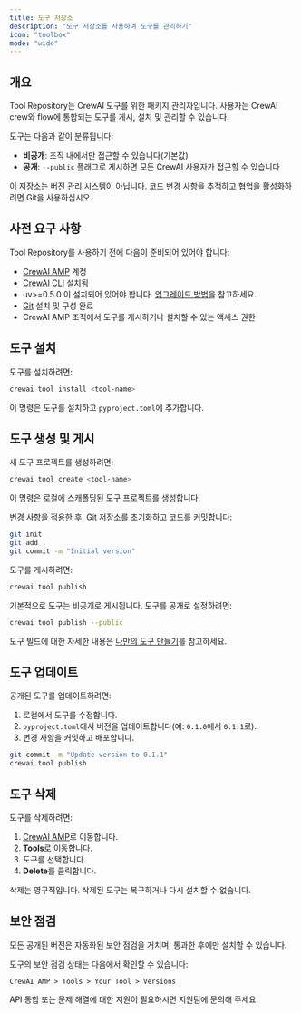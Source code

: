 ```yaml
---
title: 도구 저장소
description: "도구 저장소를 사용하여 도구를 관리하기"
icon: "toolbox"
mode: "wide"
---
```


## 개요

Tool Repository는 CrewAI 도구를 위한 패키지 관리자입니다. 사용자는 CrewAI crew와 flow에 통합되는 도구를 게시, 설치 및 관리할 수 있습니다.

도구는 다음과 같이 분류됩니다:

- **비공개**: 조직 내에서만 접근할 수 있습니다(기본값)
- **공개**: `--public` 플래그로 게시하면 모든 CrewAI 사용자가 접근할 수 있습니다

이 저장소는 버전 관리 시스템이 아닙니다. 코드 변경 사항을 추적하고 협업을 활성화하려면 Git을 사용하십시오.

## 사전 요구 사항

Tool Repository를 사용하기 전에 다음이 준비되어 있어야 합니다:

- [CrewAI AMP](https://app.crewai.com) 계정
- [CrewAI CLI](https://docs.crewai.com/concepts/cli#cli) 설치됨
- uv>=0.5.0 이 설치되어 있어야 합니다. [업그레이드 방법](https://docs.astral.sh/uv/getting-started/installation/#upgrading-uv)을 참고하세요.
- [Git](https://git-scm.com) 설치 및 구성 완료
- CrewAI AMP 조직에서 도구를 게시하거나 설치할 수 있는 액세스 권한

## 도구 설치

도구를 설치하려면:

```bash
crewai tool install <tool-name>
```

이 명령은 도구를 설치하고 `pyproject.toml`에 추가합니다.

## 도구 생성 및 게시

새 도구 프로젝트를 생성하려면:

```bash
crewai tool create <tool-name>
```

이 명령은 로컬에 스캐폴딩된 도구 프로젝트를 생성합니다.

변경 사항을 적용한 후, Git 저장소를 초기화하고 코드를 커밋합니다:

```bash
git init
git add .
git commit -m "Initial version"
```

도구를 게시하려면:

```bash
crewai tool publish
```

기본적으로 도구는 비공개로 게시됩니다. 도구를 공개로 설정하려면:

```bash
crewai tool publish --public
```

도구 빌드에 대한 자세한 내용은 [나만의 도구 만들기](https://docs.crewai.com/concepts/tools#creating-your-own-tools)를 참고하세요.

## 도구 업데이트

공개된 도구를 업데이트하려면:

1. 로컬에서 도구를 수정합니다.
2. `pyproject.toml`에서 버전을 업데이트합니다(예: `0.1.0`에서 `0.1.1`로).
3. 변경 사항을 커밋하고 배포합니다.

```bash
git commit -m "Update version to 0.1.1"
crewai tool publish
```

## 도구 삭제

도구를 삭제하려면:

1. [CrewAI AMP](https://app.crewai.com)로 이동합니다.
2. **Tools**로 이동합니다.
3. 도구를 선택합니다.
4. **Delete**를 클릭합니다.

<Warning>
삭제는 영구적입니다. 삭제된 도구는 복구하거나 다시 설치할 수 없습니다.
</Warning>

## 보안 점검

모든 공개된 버전은 자동화된 보안 점검을 거치며, 통과한 후에만 설치할 수 있습니다.

도구의 보안 점검 상태는 다음에서 확인할 수 있습니다:

`CrewAI AMP > Tools > Your Tool > Versions`

<Card title="도움이 필요하신가요?" icon="headset" href="mailto:support@crewai.com">
  API 통합 또는 문제 해결에 대한 지원이 필요하시면 지원팀에 문의해 주세요.
</Card>



